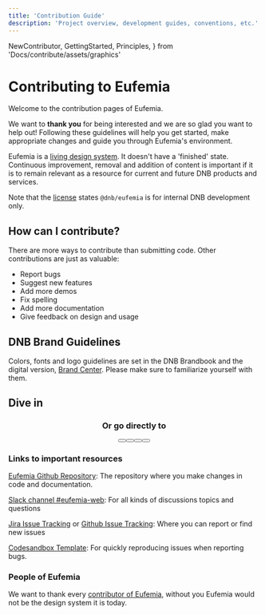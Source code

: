 ```yaml
---
title: 'Contribution Guide'
description: 'Project overview, development guides, conventions, etc.'
---
```


  NewContributor,
  GettingStarted,
  Principles,
} from 'Docs/contribute/assets/graphics'

# Contributing to Eufemia

Welcome to the contribution pages of Eufemia.

We want to **thank you** for being interested and we are so glad you want to help out! Following these guidelines will help you get started, make appropriate changes and guide you through Eufemia's environment.

Eufemia is a [living design system](/design-system/about/living-system). It doesn't have a 'finished' state. Continuous improvement, removal and addition of content is important if it is to remain relevant as a resource for current and future DNB products and services.

Note that the [license](/license) states `@dnb/eufemia` is for internal DNB development only.

## How can I contribute?

There are more ways to contribute than submitting code. Other contributions are just as valuable:

- Report bugs
- Suggest new features
- Add more demos
- Fix spelling
- Add more documentation
- Give feedback on design and usage

## DNB Brand Guidelines

Colors, fonts and logo guidelines are set in the DNB Brandbook and the digital version, [Brand Center](https://bc.dnb.no/). Please make sure to familiarize yourself with them.

## Dive in

<div
  align="center"
  className="dnb-section dnb-section--spacing dnb-section--mint-green"
>
  <div style={{ display: 'flex', flexWrap: 'wrap', marginBottom: '1rem' }}>
    <Card
      url="/contribute/rules"
      about="Code of conduct and Development principles"
      title="Ground rules"
      icon={Principles}
    />
    <Card
      url="/contribute/first-contribution"
      about="Your first contribution, Pull Requests and Technical information "
      title="New contributor"
      icon={NewContributor}
    />
    <Card
      url="/contribute/getting-started"
      about="Set up environment, Make changes and Run tests "
      title="Getting started"
      icon={GettingStarted}
    />
  </div>
  <h3>Or go directly to</h3>
  <div
    style={{
      display: 'flex',
      flexWrap: 'wrap',
      gap: '1rem',
      justifyContent: 'center',
    }}
  >
    <Button
      href="/contribute/style-guides"
      size="large"
      variant="secondary"
      text="Style guides"
      icon="chevron_right"
      right
      top
    />
    <Button
      href="/contribute/deploy"
      size="large"
      variant="secondary"
      text="Deployment"
      icon="chevron_right"
      right
      top
    />
    <Button
      href="/contribute/faq"
      size="large"
      variant="secondary"
      text="FAQ"
      icon="chevron_right"
      right
      top
    />
    <Button
      href="/contribute/contact"
      size="large"
      variant="secondary"
      text="Contact"
      icon="chevron_right"
      top
    />
  </div>
</div>

### Links to important resources

[Eufemia Github Repository](https://github.com/dnbexperience/eufemia): The repository where you make changes in code and documentation.

[Slack channel #eufemia-web](https://dnb-it.slack.com/archives/CMXABCHEY): For all kinds of discussions topics and questions

[Jira Issue Tracking](https://dnb-asa.atlassian.net/jira/software/c/projects/EDS/boards/734) or [Github Issue Tracking](https://github.com/dnbexperience/eufemia/issues): Where you can report or find new issues

[Codesandbox Template](https://eufemia.dnb.no/issue/): For quickly reproducing issues when reporting bugs.

### People of Eufemia

We want to thank every [contributor of Eufemia](/design-system/about#please-contribute), without you Eufemia would not be the design system it is today.
